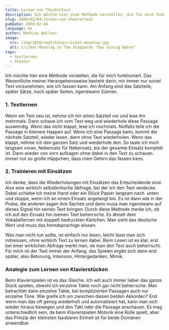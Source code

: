```yaml
---
title: Lernen von Theatertext
description: Ich möchte hier eine Methode vorstellen, die für mich funktioniert. Das Wesentliche meiner Herangehensweise besteht darin, mir immer nur soviel Text vorzunehmen, wie ich fassen kann. Am Anfang sind das Satzteile, später Sätze, noch später Seiten, irgendwann Szenen.
slug: 2008/02/04/lernen-von-theatertext
pubDate: 2008-02-04
language: de
author: Mathias Wellner
image:
  src: /img/2016/realthing/cricket-monolog.jpg
  alt: Cricket-Monolog in Tom Stoppards "Das einzig Wahre"
tags:
  - textlernen
  - theater
---
```



Ich möchte hier eine Methode vorstellen, die für mich funktioniert. Das Wesentliche meiner Herangehensweise besteht darin, mir immer nur soviel Text vorzunehmen, wie ich fassen kann. Am Anfang sind das Satzteile, später Sätze, noch später Seiten, irgendwann Szenen.

<ResponsiveImage
  src="/img/2016/realthing/cricket-monolog.jpg"
  alt="Cricket-Monolog"
  aspectRatio="4:3"
/>

### 1. Textlernen

Wenn ein Text neu ist, nehme ich mir einen Satzteil vor und lese ihn mehrmals. Dann schaue ich vom Text weg und wiederhole diese Passage auswendig. Wenn das nicht klappt, lese ich nochmals. Notfalls teile ich die Passage in kleinere Happen auf. Wenn ich eine Passage kann, kommt der nächste Satzteil, wieder lesen, dann ohne Text wiederholen. Wenn das klappt, nehme ich den ganzen Satz und wiederhole den. So taste ich mich langsam voran, Nebensatz für Nebensatz, bis der gesamte Einsatz komplett ist. Dann wieder von vorn aufsagen ohne dabei in den Text zu schauen. Immer nur so große Häppchen, dass mein Gehirn das fassen kann.

### 2. Trainieren mit Einsätzen

Ich denke, dass die Wiederholungen mit Einsätzen das Entscheidende sind. Also eine wirklich selbstkritische Abfrage, bei der ich den Text verdecke. Dabei schiebe ich meine Hand oder ein Stück Papier langsam nach  unten und stoppe, wenn ich an einem Einsatz angelangt bin. Es ist dann wie in der Probe, die anderen sagen ihre Sachen und dann muss man irgendwann auf dieses Signal hin seinen Text bringen. Durch diese Methode merke ich, ob ich auf den Einsatz hin meinen Text beherrsche. Es ähnelt dem Vokabellernen mit doppelt bedruckten Kärtchen. Man sieht das deutsche Wort und muss das fremdsprachige wissen.

Was man nicht tun sollte, ist einfach nur lesen, leicht lässt man sich mitreissen, ohne wirklich Text zu lernen dabei. Beim Lesen ist es klar, erst bei einer wirklichen Abfrage merkt man, ob man den Text auch beherrscht. Für mich ist der Text immer der Anfang, das Spielen ergibt sich dann erst später, also Betonung, Intension, Hintergedanken, Mimik.

### Analogie zum Lernen von Klavierstücken

Beim Klavierspielen ist es das Gleiche. Ich will auch immer lieber das ganze Stück spielen, obwohl ich einzelne Takte noch gar nicht beherrsche. Man betrachtet dann einzelne Takte, bei komplizierten Passagen auch nur einzelne Töne. Wie greife ich um zwischen diesen beiden Akkorden? Erst wenn man das oft genug wiederholt und automatisiert hat, kann man sich wieder hinaus bewegen und den Takt oder die Passage anschauen. Es mag unterschiedlich sein, da beim Klavierspielen Motorik eine Rolle spielt, aber das Prinzip der kleinsten fassbaren Einheit ist für beide Domänen anwendbar.
